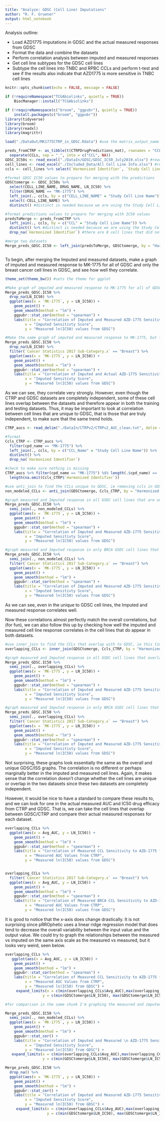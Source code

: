 ```yaml
---
title: "Analyze: GDSC (Cell Line) Imputations"
author: "R. F. Gruener" 
output: html_notebook
---
```


Analysis outline: 

  * Load AZD1775 imputations in GDSC and the actual measured responses from GDSC
  * Format the data and combine the datasets 
  * Perform correlation analysis between imputed and measured responses 
  * Get cell line subtypes for the GDSC cell lines
  * Subtype the cell lines into TNBC and RPBC CCLs and perform t-test and see if the results also indicate that AZD1775 is more sensitive in TNBC cell lines 

```r
knitr::opts_chunk$set(echo = FALSE, message = FALSE)
```


```r
if (!requireNamespace("TCGAbiolinks", quietly = TRUE))
    BiocManager::install("TCGAbiolinks")

if (!requireNamespace(c("broom", "ggpubr"), quietly = TRUE))
    install.packages(c("broom", "ggpubr"))
library(tidyverse)
library(broom)
library(readxl)
library(magrittr)

load("./DataOut/MK1775CTRP_in_GDSC.Rdata") #use the matrix_output_name from IMputing Drug Response in GDSC

preds_fromCTRP <- as_tibble(t(CTRPDrugPredictions_mat), rownames = "CCLs") %>% 
  separate(CCLs, sep = "_", into = c("CCL", NA))
GDSC_IC50s <- read_excel("./DataIn/GDSC/GDSC_IC50_July2019.xlsx") #read the drug response data downloaded earlier
cell_lines <- read_excel("./Included_Data/All Cell Line Info.xlsx") #read in the Cell Line info from our review that was included in this repo, otherwise needs to be downloaded separately (see Download_TCGA... .Rmd file)
ccls <- cell_lines %>% select(`Harmonized Identifier`, `Study Cell Line Name`, `Cancer Statistics 2017 Sub-Category`)


```


```r
#format GDSC IC50 values to prepare for merging with the predictions
GDSCtomerge <- GDSC_IC50s %>% 
  select(CELL_LINE_NAME, DRUG_NAME, LN_IC50) %>% 
  filter(DRUG_NAME == "MK-1775") %>% 
  left_join(., ccls, by = c("CELL_LINE_NAME" = "Study Cell Line Name")) %>% 
  select(-CELL_LINE_NAME) %>% 
  distinct() #distinct is needed because we are using the Study Cell Line Name which includes multiple studies

#format predictions values to prepare for merging with IC50 values
predsToMerge <- preds_fromCTRP %>% 
  left_join(., ccls, by = c("CCL" = "Study Cell Line Name")) %>% 
  distinct() %>% #distinct is needed because we are using the Study Cell Line Name which includes multiple studies, so the same name might be listed twice
  drop_na(`Harmonized Identifier`) #there are 8 cell lines that did not match with a Cellosaurus ID, which I am simply dropping for convenience

#merge two datasets
Merge_preds_GDSC.IC50 <- left_join(predsToMerge, GDSCtomerge, by = "Harmonized Identifier")



```


To begin, after merging the Imputed and measured datasets, make a graph of imputed and measured response to MK-1775 for all of GDSC and only the breast cancer cell lines in GDSC, and see how well they correlate. 

```r

theme_set(theme_bw()) #sets the theme for ggplot

#Make graph of imputed and measured response to MK-1775 for all of GDSC
Merge_preds_GDSC.IC50 %>% 
  drop_na(LN_IC50) %>% 
  ggplot(aes(x = `MK-1775`, y = LN_IC50)) + 
    geom_point() + 
    geom_smooth(method = "lm") + 
    ggpubr::stat_cor(method = "spearman") + 
    labs(title = "Correlation of Imputed and Measured AZD-1775 Sensitivity in GDSC", 
         x = "Imputed Sensitivty Score",
         y = "Measured ln(IC50) values from GDSC")

#Make the same graph of imputed and measured response to MK-1775, but for only the breast cancer cell lines in GDSC
Merge_preds_GDSC.IC50 %>% 
  drop_na(LN_IC50) %>% 
  filter(`Cancer Statistics 2017 Sub-Category.x` == "Breast") %>% 
  ggplot(aes(x = `MK-1775`, y = LN_IC50)) + 
    geom_point() + 
    geom_smooth(method = "lm") + 
    ggpubr::stat_cor(method = "spearman") + 
    labs(title = "Correlation of Imputed and Actual AZD-1775 Sensitivity in GDSC Breast CCLs",
         x = "Imputed Sensitivty Score", 
         y = "Measured ln(IC50) values from GDSC")


```

As we can see, they correlate very strongly. However, even though the CTRP and GDSC datasets are completely independent, some of these cell lines overlap between the datasets and therefore appear in both the training and testing datasets. Thus, it may be important to look at correlation between cell lines that are unique to GDSC, that is those that are truly independent, to make sure that the same trend holds.  

```r

CTRP_aucs <- read_delim("./DataIn/CTRPv2/CTRPv2_AUC_clean.txt", delim = "\t") #read in data used to make the imputations and downloaded in the download... .Rmd file

#format
Ccls_CTRP <- CTRP_aucs %>% 
  filter(cpd_name == "MK-1775") %>% 
  left_join(., ccls, by = c("CCL_Name" = "Study Cell Line Name")) %>% 
  distinct() %>% 
  drop_na(`Harmonized Identifier`)

#check to make sure nothing is missing
CTRP_aucs %>% filter(cpd_name == "MK-1775") %$% length(.$cpd_name) == 
  length(na.omit(Ccls_CTRP$`Harmonized Identifier`))

#use anti_join to find the CCLs unique to GDSC, ie removing ccls in GDSC that are also in CTRP
non_modeled_CCLs <- anti_join(GDSCtomerge, Ccls_CTRP, by = "Harmonized Identifier")

#graph measured and Imputed response in all GSDC cell lines that are unique to GDSC. Probably should have made a graphing function, but oh well. 
Merge_preds_GDSC.IC50 %>% 
  semi_join(., non_modeled_CCLs) %>% 
  ggplot(aes(x = `MK-1775`, y = LN_IC50)) + 
    geom_point() + 
    geom_smooth(method = "lm") + 
    ggpubr::stat_cor(method = "spearman") + 
    labs(title = "Correlation of Imputed and Measured AZD-1775 Sensitivity \n in Cell Lines Unique to GDSC", 
         x = "Imputed Sensitivty Score", 
         y = "Measured ln(IC50) values from GDSC")

#graph measured and Imputed response in only BRCA GSDC cell lines that are unique to GDSC, n = 16
Merge_preds_GDSC.IC50 %>% 
  semi_join(., non_modeled_CCLs) %>% 
  filter(`Cancer Statistics 2017 Sub-Category.x` == "Breast") %>% 
  ggplot(aes(x = `MK-1775`, y = LN_IC50)) + 
    geom_point() + 
    geom_smooth(method = "lm") + 
    ggpubr::stat_cor(method = "spearman") + 
    labs(title = "Correlation of Imputed and Measured AZD-1775 Sensitivity \n in Breast Cancer Cell Lines Unique to GDSC", 
         x = "Imputed Sensitivty Score", 
         y = "Measured ln(IC50) values from GDSC")

```


As we can see, even in the unique to GDSC cell lines, the Imputed and measured response correlates well. 

Now these correlations almost perfectly match the overall correlations, but (for fun), we can also follow this up by checking how well the imputed and measured cell line response correlates in the cell lines that do appear in both datasets. 

```r
#use inner_join to find the CCLs that overlap with to GDSC, ie this time keeping ccls in GDSC that are also in CTRP
overlapping_CCLs <- inner_join(GDSCtomerge, Ccls_CTRP, by = "Harmonized Identifier")

#graph measured and Imputed response in all GSDC cell lines that overlap between GDSC and CTRP to GDSC. Probably should have made a graphing function, but oh well. 
Merge_preds_GDSC.IC50 %>% 
  semi_join(., overlapping_CCLs) %>% 
  ggplot(aes(x = `MK-1775`, y = LN_IC50)) + 
    geom_point() + 
    geom_smooth(method = "lm") + 
    ggpubr::stat_cor(method = "spearman") + 
    labs(title = "Correlation of Imputed and Measured AZD-1775 Sensitivity \n in Cell Lines That Overlap to CTRP", 
         x = "Imputed Sensitivty Score", 
         y = "Measured ln(IC50) values from GDSC")

#graph measured and Imputed response in only BRCA GSDC cell lines that are unique to GDSC, n = 16
Merge_preds_GDSC.IC50 %>% 
  semi_join(., overlapping_CCLs) %>% 
  filter(`Cancer Statistics 2017 Sub-Category.x` == "Breast") %>% 
  ggplot(aes(x = `MK-1775`, y = LN_IC50)) + 
    geom_point() + 
    geom_smooth(method = "lm") + 
    ggpubr::stat_cor(method = "spearman") + 
    labs(title = "Correlation of Imputed and Measured AZD-1775 Sensitivity \n in Breast Cancer Cell Lines That Overlap Between GDSC and CTRP", 
         x = "Imputed Sensitivty Score", 
         y = "Measured ln(IC50) values from GDSC")


```

Not surprising, these graphs look essentially the same as the overall and unique GDSC/ISS graphs. The correlation is no different or perhaps marginally better in the imputed and measured cell lines. Again, it makes sense that the correlation doesn't change whether the cell lines are unique or overlap in the two datasets since these two datasets are completely independent. 


However, it would be nice to have a standard to compare these results to, and we can look for one in the actual measured AUC and IC50 drug efficacy from CTRP and GDSC. That is, we can take the cell lines that overlap between GDSC/CTRP and compare their actual measured responses for each dataset. 


```r

overlapping_CCLs %>% 
  ggplot(aes(x = Avg_AUC, y = LN_IC50)) + 
    geom_point() + 
    geom_smooth(method = "lm") + 
    ggpubr::stat_cor(method = "spearman") + 
    labs(title = "Correlation of Measured CCL Sensitivity to AZD-1775 from GDSC and CTRP", 
         x = "Measured AUC Values from CTRP", 
         y = "Measured ln(IC50) values from GDSC")


overlapping_CCLs %>% 
  filter(`Cancer Statistics 2017 Sub-Category.x` == "Breast") %>% 
  ggplot(aes(x = Avg_AUC, y = LN_IC50)) + 
    geom_point() + 
    geom_smooth(method = "lm") + 
    ggpubr::stat_cor(method = "spearman") + 
    labs(title = "Correlation of Measured BRCA CCL Sensitivity to AZD-1775 from GDSC and CTRP", 
         x = "Measured AUC Values from CTRP", 
         y = "Measured ln(IC50) values from GDSC")


```


It is good to notice that the x-axis does change drastically. It is not surprising since pRROphetic uses a linear ridge regression model that does tend to decrease the overall variability between the input value and the output value. We could try to graph the relationships between the measured vs imputed on the same axis scale as the measured vs measured, but it looks very weird, seen below. 

```r
overlapping_CCLs %>% 
   ggplot(aes(x = Avg_AUC, y = LN_IC50)) + 
    geom_point() + 
    geom_smooth(method = "lm") + 
    ggpubr::stat_cor(method = "spearman") + 
    labs(title = "Correlation of Measured CCL Sensitivity to AZD-1775 from GDSC and CTRP", 
         x = "Measured AUC Values from CTRP",
         y = "Measured ln(IC50) from GDSC") + 
     expand_limits(x = c(min(overlapping_CCLs$Avg_AUC),max(overlapping_CCLs$Avg_AUC)), 
                 y = c(min(GDSCtomerge$LN_IC50), max(GDSCtomerge$LN_IC50)))

#for comparison in the same chunk I'm graphing the measured and imputed response, but to do so on the same axis scale 

Merge_preds_GDSC.IC50 %>% 
  semi_join(., non_modeled_CCLs) %>% 
  ggplot(aes(x = `MK-1775`, y = LN_IC50)) + 
    geom_point() + 
    geom_smooth(method = "lm") + 
    ggpubr::stat_cor() + 
    labs(title = "Correlation of Imputed and Measured \n AZD-1775 Sensitivity in CCLs Unique to GDSC", 
         x = "Imputed Sensitivty Score", 
         y = "Measured ln(IC50) from GDSC") + 
   expand_limits(x = c(min(overlapping_CCLs$Avg_AUC),max(overlapping_CCLs$Avg_AUC)), 
                 y = c(min(GDSCtomerge$LN_IC50), max(GDSCtomerge$LN_IC50)))

Merge_preds_GDSC.IC50 %>% 
  drop_na() %>% 
  ggplot(aes(x = `MK-1775`, y = LN_IC50)) + 
    geom_point() + 
    geom_smooth(method = "lm") + 
    ggpubr::stat_cor() + 
    labs(title = "Correlation of Imputed and Measured AZD-1775 Sensitivity in GDSC", 
         x = "Imputed Sensitivty Score", 
         y = "Measured ln(IC50) from GDSC") + 
     expand_limits(x = c(min(overlapping_CCLs$Avg_AUC),max(overlapping_CCLs$Avg_AUC)), 
                   y = c(min(GDSCtomerge$LN_IC50), max(GDSCtomerge$LN_IC50)))
``` 











